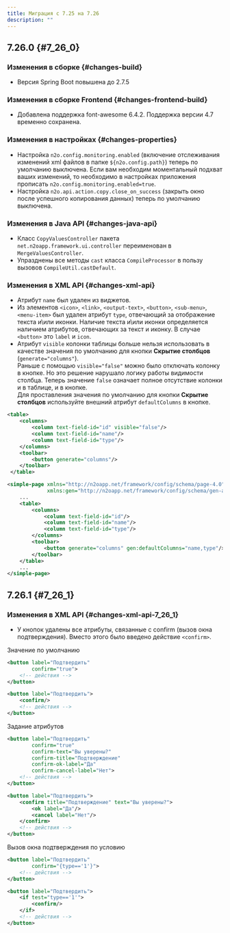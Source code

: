 ```yaml
---
title: Миграция с 7.25 на 7.26
description: ""
---
```


## 7.26.0 {#7_26_0}

### Изменения в сборке {#changes-build}

- Версия Spring Boot повышена до 2.7.5

### Изменения в сборке Frontend {#changes-frontend-build}

- Добавлена поддержка font-awesome 6.4.2. Поддержка версии 4.7 временно сохранена.

### Изменения в настройках {#changes-properties}

- Настройка `n2o.config.monitoring.enabled` (включение отслеживания изменений xml файлов в папке `${n2o.config.path}`) теперь по умолчанию выключена.
Если вам необходим моментальный подхват ваших изменений, то необходимо в настройках приложения прописать `n2o.config.monitoring.enabled=true`.
- Настройка `n2o.api.action.copy.close_on_success` (закрыть окно после успешного копирования данных) теперь по умолчанию выключена.

### Изменения в Java API {#changes-java-api}

- Класс `CopyValuesController` пакета `net.n2oapp.framework.ui.controller` переименован в `MergeValuesController`.
- Упразднены все методы `cast` класса `CompileProcessor` в пользу вызовов `CompileUtil.castDefault`.

### Изменения в XML API {#changes-xml-api}

- Атрибут `name` был удален из виджетов.
- Из элементов `<icon>`, `<link>`, `<output-text>`, `<button>`, `<sub-menu>`, `<menu-item>` был удален атрибут `type`,
отвечающий за отображение текста и\или иконки.
Наличие текста и\или иконки определяется наличием атрибутов, отвечающих за текст и иконку.
В случае `<button>` это `label` и `icon`.
- Атрибут `visible` колонки таблицы больше нельзя использовать в качестве значения по умолчанию для кнопки **Скрытие столбцов** (`generate="columns"`).<br/>
Раньше с помощью `visible="false"` можно было отключать колонку в кнопке.
Но это решение нарушало логику работы видимости столбца.
Теперь значение `false` означает полное отсутствие колонки и в таблице, и в кнопке.<br/>
Для проставления значения по умолчанию для кнопки **Скрытие столбцов** используйте внешний атрибут `defaultColumns` в кнопке.

```xml title="Пример, как работало в версии 7.25 и ниже"
<table>
    <columns>
        <column text-field-id="id" visible="false"/>
        <column text-field-id="name"/>
        <column text-field-id="type"/>
    </columns>
    <toolbar>
        <button generate="columns"/>
    </toolbar>
 </table>
```

```xml title="Пример, как работает в версии 7.26"
<simple-page xmlns="http://n2oapp.net/framework/config/schema/page-4.0"
             xmlns:gen="http://n2oapp.net/framework/config/schema/gen-attr">
    ...
    <table>
        <columns>
            <column text-field-id="id"/>
            <column text-field-id="name"/>
            <column text-field-id="type"/>
        </columns>
        <toolbar>
            <button generate="columns" gen:defaultColumns="name,type"/>
        </toolbar>
    </table>
    ...
</simple-page>
```

## 7.26.1 {#7_26_1}

### Изменения в XML API {#changes-xml-api-7_26_1}

- У кнопок удалены все атрибуты, связанные с confirm (вызов окна подтверждения). Вместо этого было введено
действие `<confirm>`.

Значение по умолчанию
```xml title="Пример, как работало в версии 7.26 и ниже"
<button label="Подтвердить"
        confirm="true">
    <!-- действия -->
</button>
```

```xml title="Пример, как работает в версии 7.27"
<button label="Подтвердить">
    <confirm/>
    <!-- действия -->
</button>
```

Задание атрибутов
```xml title="Пример, как работало в версии 7.26 и ниже"
<button label="Подтвердить"
        confirm="true"
        confirm-text="Вы уверены?"
        confirm-title="Подтверждение"
        confirm-ok-label="Да"
        confirm-cancel-label="Нет">
    <!-- действия -->
</button>
```

```xml title="Пример, как работает в версии 7.27"
<button label="Подтвердить">
    <confirm title="Подтверждение" text="Вы уверены?">
        <ok label="Да"/>
        <cancel label="Нет"/>
    </confirm>
    <!-- действия -->
</button>
```

Вызов окна подтверждения по условию
```xml title="Пример, как работало в версии 7.26 и ниже"
<button label="Подтвердить"
        confirm="{type=='1'}">
    <!-- действия -->
</button>
```

```xml title="Пример, как работает в версии 7.27"
<button label="Подтвердить">
    <if test="type=='1'">
        <confirm/>
    </if>
    <!-- действия -->
</button>
```

